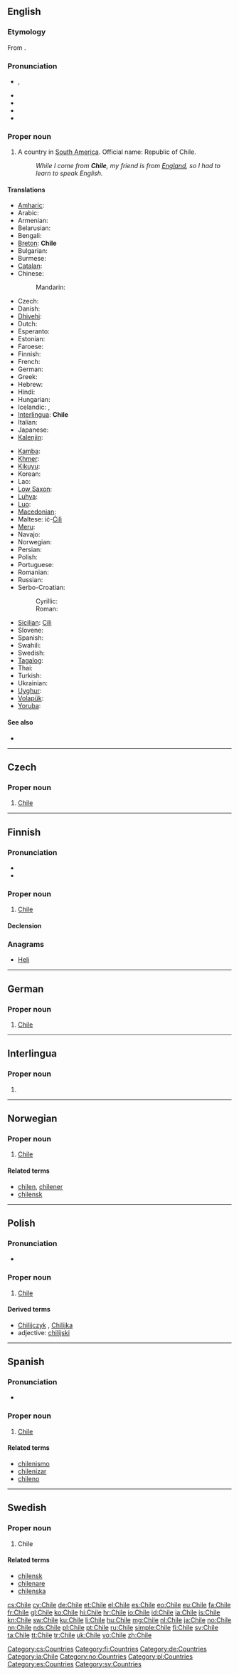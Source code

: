 {{also|chile}}
==English==
{{wikipedia}}

===Etymology===
From {{etyl|qu}} {{term|chili||the end of the world|lang=qu}}.

===Pronunciation===
* {{a|UK|US}} {{IPA|/ˈtʃiː.leɪ/|/ˈtʃɪl.i/}}, {{SAMPA|/"tSi:.leI/|/"tSIl.i/}}
* {{audio|en-us-Chile.ogg|Audio (US)}}
* {{audio|en-us-Chile-2.ogg|Audio (US)}}
* {{rhymes|ɪli}}
* {{homophones|chile|chili|chilli|chilly}}

===Proper noun===
{{en-proper noun}}

# A country in [[South America]]. Official name: Republic of Chile.
#: ''While I come from '''Chile''', my friend is from [[England]], so I had to learn to speak English.''

====Translations====
{{trans-top|country in South America}}
* [[Amharic]]: {{t-|am|ቺሌ|m|tr=Chiri|sc=Ethi|xs=Amharic}}
* Arabic: {{t|ar|شيلي|m|tr=šīlī|sc=Arab}}
* Armenian: {{t|hy|Չիլի|tr=Čili|sc=Armn}}
* Belarusian: {{t|be|Чылі|f|tr=Čýli|sc=Cyrl}}
* Bengali: {{t-|bn|চিলি|tr=cili}}
* [[Breton]]: '''Chile'''
* Bulgarian: {{t|bg|Чили|n|tr=Číli|sc=Cyrl}}
* Burmese: {{t|my|ခ္ယီလီ|tr=čili|sc=Mymr}}
* [[Catalan]]: {{t|ca|Xile|m}}
* Chinese:
*: Mandarin: {{t-|cmn|智利|tr=Zhìlì|sc=Hani}}
* Czech: {{t|cs|Chile|n}}
* Danish: {{t-|da|Chile}}
* [[Dhivehi]]: {{t-|dv|ޗިލީ|sc=Thaa|xs=Dhivehi}}
* Dutch: {{t+|nl|Chili}}
* Esperanto: {{t-|eo|Ĉilio|xs=Esperanto}}
* Estonian: {{t-|et|Tšiili}}
* Faroese: {{t-|fo|Kili|xs=Faroese}}
* Finnish: {{t+|fi|Chile}}
* French: {{t+|fr|Chili|m}}
* German: {{t+|de|Chile|n}}
* Greek: {{t|el|Χιλή|f|tr=Chilí|sc=Grek}}
* Hebrew: {{t|he|צ׳ילה|tr=chile|sc=Hebr}}
* Hindi: {{t|hi|चिली|tr=cilī|sc=Deva}}
* Hungarian: {{t+|hu|Chile}}
* Icelandic: {{t+|is|Chile}},  {{t+|is|Síle}}
* [[Interlingua]]: '''Chile'''
* Italian: {{t+|it|Cile}}
* Japanese: {{t+|ja|チリ|tr=Chiri}}
* [[Kalenjin]]: {{tø|kln|Chile}}
{{trans-mid}}
* [[Kamba]]: {{tø|kam|Chile}}
* [[Khmer]]: {{t|km|ស៊ីលី|tr=si li|sc=Khmr}}
* [[Kikuyu]]: {{tø|ki|Chile}}
* Korean: {{t|ko|칠레|tr=Chille|sc=Kore}}
* Lao: {{t|lo|ຊີເລ|tr=sīlē|sc=Laoo}}
* [[Low Saxon]]: {{t+|nds|Chile|xs=Low Saxon}}
* [[Luhya]]: {{tø|luy|Chile}}
* [[Luo]]: {{tø|luo|Chile}}
* [[Macedonian]]: {{t+|mk|Чиле|n|tr=Číle}}
* Maltese: iċ-[[Ċilì]]
* [[Meru]]: {{tø|mer|Chile}}
* Navajo: {{tø|nv|Chíilii}}
* Norwegian: {{t+|no|Chile}}
* Persian: {{t|fa|شیلی|tr=Šili|sc=fa-Arab}}
* Polish: {{t+|pl|Chile|n}}
* Portuguese: {{t+|pt|Chile}}
* Romanian: {{t-|ro|Chile}}
* Russian: {{t+|ru|Чили|f|n|tr=Číli}} {{indeclinable}}
* Serbo-Croatian:
*: Cyrillic: {{t|sh|Чиле|m}}
*: Roman: {{t|sh|Čile|m}}
* [[Sicilian]]: [[Cili]] {{m}}
* Slovene: {{t+|sl|Čile|m}}
* Spanish: {{t+|es|Chile|m}}
* Swahili: {{t+|sw|Chile|xs=Swahili}}
* Swedish: {{t+|sv|Chile}}
* [[Tagalog]]: {{t-|tl|Tsile|xs=Tagalog}}
* Thai: {{t|th|ชิลี|tr=chílee|sc=Thai}}
* Turkish: {{t+|tr|Şili}}
* Ukrainian: {{t|uk|Чілі|f|tr=Číli|sc=Cyrl}}
* [[Uyghur]]: {{t-|ug|چىلى|sc=ug-Arab|xs=Uyghur}}
* [[Volapük]]: {{t+|vo|Cilän|xs=Volapük}}
* [[Yoruba]]: {{t-|yo|Tsílè|xs=Yoruba}}
{{trans-bottom}}

====See also====
* {{list|en|countries of South America}}

----

==Czech==

===Proper noun===
{{cs-proper noun|g=n}}

# [[#English|Chile]]

[[Category:cs:Countries]]

----

==Finnish==
{{wikipedia|lang=fi}}

===Pronunciation===
* {{IPA|/ˈtʃiːle/|lang=fi}}
* {{hyphenation|Chi|le}}

===Proper noun===
{{fi-proper noun}}

# [[#English|Chile]]

====Declension====
{{fi-decl-nalle|Chil|||ä|nopl=1}}

===Anagrams===
* [[Heli#Finnish|Heli]]

[[Category:fi:Countries]]

----

==German==

===Proper noun===
{{head|de|proper noun|g=n}}

# [[#English|Chile]]

[[Category:de:Countries]]

----

==Interlingua==
{{wikipedia|lang=ia}}

===Proper noun===
{{ia-proper noun}}

# {{l|en|Chile}}

[[Category:ia:Chile]]

----

==Norwegian==

===Proper noun===
{{head|no|proper noun}}

# [[#English|Chile]]

====Related terms====
* [[chilen]], [[chilener]]
* [[chilensk]]

[[Category:no:Countries]]

----

==Polish==

===Pronunciation===
* {{IPA|/ˈt͡ʃilɛ/|lang=pl}}

===Proper noun===
{{head|pl|proper noun|g=n|undeclinable}}

# [[#English|Chile]]

====Derived terms====
* [[Chilijczyk]] {{m}}, [[Chilijka]] {{f}}
* adjective: [[chilijski]]

[[Category:pl:Countries]]

----

==Spanish==
{{wikipedia|lang=es}}

===Pronunciation===
* {{audio|es-Chile.ogg|Audio (Spain)}}

===Proper noun===
{{es-proper noun|m}}

# [[#English|Chile]]

====Related terms====
* [[chilenismo]]
* [[chilenizar]]
* [[chileno]]

[[Category:es:Countries]]

----

==Swedish==

===Proper noun===
{{head|sv|proper noun}}

# Chile

====Related terms====
* [[chilensk]]
* [[chilenare]]
* [[chilenska]]

[[Category:sv:Countries]]

[[cs:Chile]]
[[cy:Chile]]
[[de:Chile]]
[[et:Chile]]
[[el:Chile]]
[[es:Chile]]
[[eo:Chile]]
[[eu:Chile]]
[[fa:Chile]]
[[fr:Chile]]
[[gl:Chile]]
[[ko:Chile]]
[[hi:Chile]]
[[hr:Chile]]
[[io:Chile]]
[[id:Chile]]
[[ia:Chile]]
[[is:Chile]]
[[kn:Chile]]
[[sw:Chile]]
[[ku:Chile]]
[[li:Chile]]
[[hu:Chile]]
[[mg:Chile]]
[[nl:Chile]]
[[ja:Chile]]
[[no:Chile]]
[[nn:Chile]]
[[nds:Chile]]
[[pl:Chile]]
[[pt:Chile]]
[[ru:Chile]]
[[simple:Chile]]
[[fi:Chile]]
[[sv:Chile]]
[[ta:Chile]]
[[tt:Chile]]
[[tr:Chile]]
[[uk:Chile]]
[[vo:Chile]]
[[zh:Chile]]